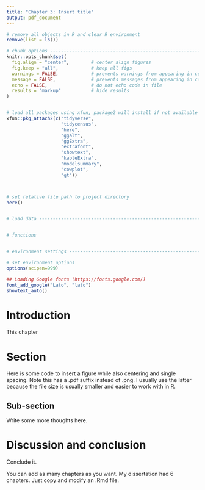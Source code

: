```yaml
---
title: "Chapter 3: Insert title"
output: pdf_document
---
```


```r

# remove all objects in R and clear R environment
remove(list = ls())

# chunk options ----------------------------------------------------------------
knitr::opts_chunk$set(
  fig.align = "center",        # center align figures
  fig.keep = "all",            # keep all figs
  warnings = FALSE,            # prevents warnings from appearing in code chunk
  message = FALSE,             # prevents messages from appearing in code chunk
  echo = FALSE,                # do not echo code in file
  results = "markup"           # hide results
)


# load all packages using xfun, package2 will install if not available
xfun::pkg_attach2(c("tidyverse",
                    "tidycensus",
                    "here",
                    "ggalt",
                    "ggExtra",
                    "extrafont",
                    "showtext", 
                    "kableExtra", 
                    "modelsummary",
                    "cowplot", 
                    "gt"))



# set relative file path to project directory
here()


# load data --------------------------------------------------------------------


# functions


# environment settings ---------------------------------------------------------

# set environment options
options(scipen=999)

## Loading Google fonts (https://fonts.google.com/)
font_add_google("Lato", "lato")
showtext_auto()

```

<!-- \fancyhf{}  -->
<!-- \renewcommand{\headrulewidth}{0pt}  -->
<!-- \rfoot{\thepage} -->
<!-- \pagestyle{fancy} -->
<!-- \pagenumbering{arabic} -->
\doublespacing


# Introduction

This chapter

# Section

Here is some code to insert a figure while also centering and single spacing. Note this has a .pdf suffix instead of .png. I usually use the latter because the file size is usually smaller and easier to work with in R. 

\begin{center}
\begin{singlespace}
```r

knitr::include_graphics(here("figures/flow-chart.pdf"))


```
\end{singlespace}
\end{center}



## Sub-section

Write some more thoughts here. 

# Discussion and conclusion

Conclude it. 

You can add as many chapters as you want. My dissertation had 6 chapters. Just copy and modify an .Rmd file. 



